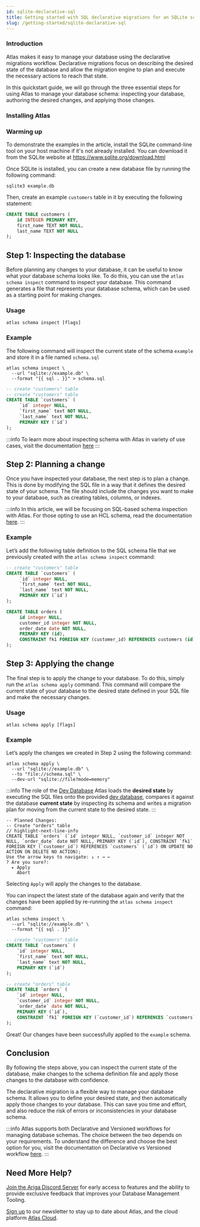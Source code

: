 ```yaml
---
id: sqlite-declarative-sql
title: Getting started with SQL declarative migrations for an SQLite schema
slug: /getting-started/sqlite-declarative-sql
---
```



### Introduction

Atlas makes it easy to manage your database using the declarative migrations workflow. Declarative migrations focus on describing the desired state of the database and allow the migration engine to plan and execute the necessary actions to reach that state.

In this quickstart guide, we will go through the three essential steps for using Atlas to manage your database schema: inspecting your database, authoring the desired changes, and applying those changes.

### Installing Atlas

<InstallationInstructions />

### Warming up
To demonstrate the examples in the article, install the SQLite command-line tool on your host machine if it's not already installed. You can download it from the SQLite website at https://www.sqlite.org/download.html

Once SQLite is installed, you can create a new database file by running the following command:

```console
sqlite3 example.db
```

Then, create an example `customers` table in it by executing the following statement:

```sql
CREATE TABLE customers (
    id INTEGER PRIMARY KEY,
    first_name TEXT NOT NULL,
    last_name TEXT NOT NULL
);
```

## Step 1: Inspecting the database

Before planning any changes to your database, it can be useful to know what your database schema looks like. To do this, you can use the `atlas schema inspect` command to inspect your database. This command generates a file that represents your database schema, which can be used as a starting point for making changes.

### Usage
```
atlas schema inspect [flags]
```

### Example

The following command will inspect the current state of the schema `example` and store it in a file named `schema.sql`

```console
atlas schema inspect \
  --url "sqlite://example.db" \
  --format "{{ sql . }}" > schema.sql
```

```sql title="schema.sql"
-- create "customers" table
-- create "customers" table
CREATE TABLE `customers` (
     `id` integer NULL, 
     `first_name` text NOT NULL, 
     `last_name` text NOT NULL, 
     PRIMARY KEY (`id`)
);
```

:::info
To learn more about inspecting schema with Atlas in variety of use cases, visit the documentation [here](/declarative/inspect)
:::

## Step 2: Planning a change

Once you have inspected your database, the next step is to plan a change. This is done by modifying the SQL file in a way that it defines the desired state of your schema. The file should include the changes you want to make to your database, such as creating tables, columns, or indexes.

:::info
In this article, we will be focusing on SQL-based schema inspection with Atlas. For those opting to use an HCL schema, read the documentation [here](/getting-started/sqlite-declarative-hcl).
:::

### Example

Let’s add the following table definition to the SQL schema file that we previously created with the `atlas schema inspect` command:

```sql title="schema.sql" {9-15}
-- create "customers" table
CREATE TABLE `customers` (
     `id` integer NULL, 
     `first_name` text NOT NULL, 
     `last_name` text NOT NULL, 
     PRIMARY KEY (`id`)
);

CREATE TABLE orders (
     id integer NULL, 
     customer_id integer NOT NULL, 
     order_date date NOT NULL, 
     PRIMARY KEY (id), 
     CONSTRAINT fk1 FOREIGN KEY (customer_id) REFERENCES customers (id) ON UPDATE NO ACTION ON DELETE NO ACTION
);
```

## Step 3: Applying the change

The final step is to apply the change to your database. To do this, simply run the `atlas schema apply` command. This command will compare the current state of your database to the desired state defined in your SQL file and make the necessary changes.

### Usage

```console
atlas schema apply [flags]
```

### Example

Let’s apply the changes we created in Step 2 using the following command:

```console
atlas schema apply \
  --url "sqlite://example.db" \
  --to "file://schema.sql" \
  --dev-url "sqlite://file?mode=memory"
```

:::info The role of the [Dev Database](/concepts/dev-database)
Atlas loads the **desired state** by executing the SQL files onto the provided [dev database](/concepts/dev-database),
compares it against the database **current state** by inspecting its schema and writes a migration plan for moving
from the current state to the desired state.
:::

```console
-- Planned Changes:
-- Create "orders" table
// highlight-next-line-info
CREATE TABLE `orders` (`id` integer NULL, `customer_id` integer NOT NULL, `order_date` date NOT NULL, PRIMARY KEY (`id`), CONSTRAINT `fk1` FOREIGN KEY (`customer_id`) REFERENCES `customers` (`id`) ON UPDATE NO ACTION ON DELETE NO ACTION);
Use the arrow keys to navigate: ↓ ↑ → ← 
? Are you sure?: 
  ▸ Apply
    Abort
```

Selecting `Apply` will apply the changes to the database.

You can inspect the latest state of the database again and verify that the changes have been applied by re-running the `atlas schema inspect` command:

```console
atlas schema inspect \
  --url "sqlite://example.db" \
  --format "{{ sql . }}"
```
```sql
-- create "customers" table
CREATE TABLE `customers` (
    `id` integer NULL, 
    `first_name` text NOT NULL, 
    `last_name` text NOT NULL, 
    PRIMARY KEY (`id`)
);

-- create "orders" table
CREATE TABLE `orders` (
    `id` integer NULL, 
    `customer_id` integer NOT NULL, 
    `order_date` date NOT NULL, 
    PRIMARY KEY (`id`), 
    CONSTRAINT `fk1` FOREIGN KEY (`customer_id`) REFERENCES `customers` (`id`) ON UPDATE NO ACTION ON DELETE NO ACTION
);
```
Great! Our changes have been successfully applied to the `example` schema.

## Conclusion

By following the steps above, you can inspect the current state of the database, make changes to the schema definition file and apply those changes to the database with confidence.

The declarative migration is a flexible way to manage your database schema. It allows you to define your desired state, and then automatically apply those changes to your database. This can save you time and effort, and also reduce the risk of errors or inconsistencies in your database schema.

:::info
Atlas supports both Declarative and Versioned workflows for managing database schemas. The choice between the two depends on your requirements. To understand the difference and choose the best option for you, visit the documentation on Declarative vs Versioned workflow [here](/concepts/declarative-vs-versioned).
:::

## Need More Help?

[Join the Ariga Discord Server](https://discord.com/invite/zZ6sWVg6NT) for early access to features and the ability to provide exclusive feedback that improves your Database Management Tooling. 

[Sign up](https://atlasnewsletter.substack.com/) to our newsletter to stay up to date about Atlas, and the cloud platform [Atlas Cloud](https://atlasgo.cloud).
